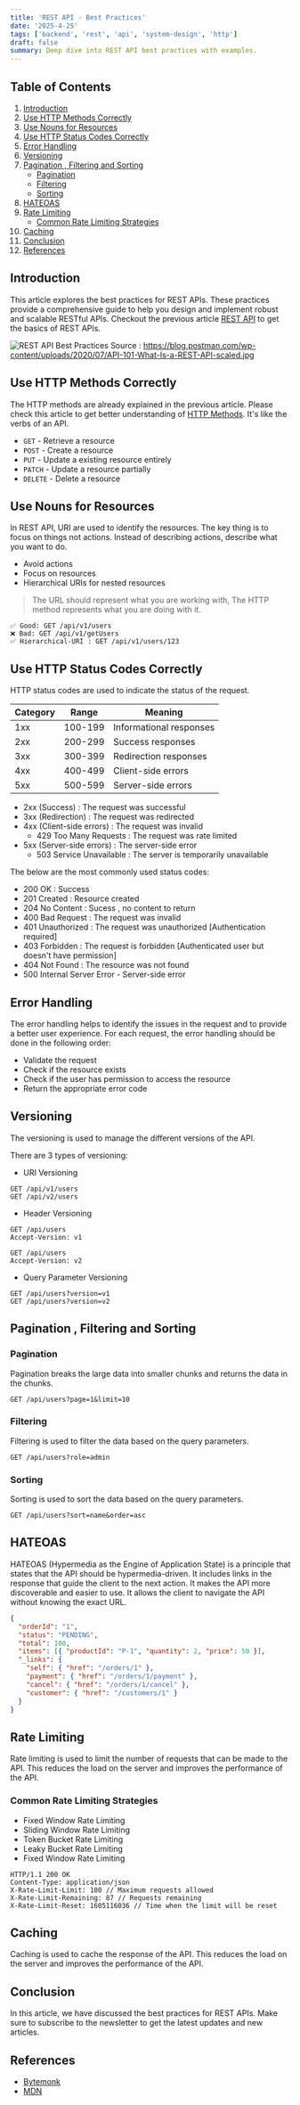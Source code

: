 ```yaml
---
title: 'REST API - Best Practices'
date: '2025-4-25'
tags: ['backend', 'rest', 'api', 'system-design', 'http']
draft: false
summary: Deep dive into REST API best practices with examples.
---
```


## Table of Contents

1. [Introduction](#introduction)
2. [Use HTTP Methods Correctly](#use-http-methods-correctly)
3. [Use Nouns for Resources](#use-nouns-for-resources)
4. [Use HTTP Status Codes Correctly](#use-http-status-codes-correctly)
5. [Error Handling](#error-handling)
6. [Versioning](#versioning)
7. [Pagination , Filtering and Sorting](#pagination-filtering-and-sorting)
   - [Pagination](#pagination)
   - [Filtering](#filtering)
   - [Sorting](#sorting)
8. [HATEOAS](#hateoas)
9. [Rate Limiting](#rate-limiting)
   - [Common Rate Limiting Strategies](#common-rate-limiting-strategies)
10. [Caching](#caching)
11. [Conclusion](#conclusion)
12. [References](#references)

## Introduction

This article explores the best practices for REST APIs.
These practices provide a comprehensive guide to help you design and implement robust and scalable RESTful APIs.
Checkout the previous article [REST API](./rest-api-introduction) to get the basics of REST APIs.

![REST API Best Practices](/static/images/rest-api/rest-api-best-practices.png)
Source : https://blog.postman.com/wp-content/uploads/2020/07/API-101-What-Is-a-REST-API-scaled.jpg

## Use HTTP Methods Correctly

The HTTP methods are already explained in the previous article. Please check this article to get better understanding of [HTTP Methods](./rest-api-methods).
It's like the verbs of an API.

- `GET` - Retrieve a resource <br />
- `POST` - Create a resource <br />
- `PUT` - Update a existing resource entirely <br />
- `PATCH` - Update a resource partially <br />
- `DELETE` - Delete a resource <br />

## Use Nouns for Resources

In REST API, URI are used to identify the resources. The key thing is to focus on things not actions.
Instead of describing actions, describe what you want to do.

- Avoid actions
- Focus on resources
- Hierarchical URIs for nested resources

> The URL should represent what you are working with, The HTTP method represents what you are doing with it.

```
✅ Good: GET /api/v1/users
❌ Bad: GET /api/v1/getUsers
✅ Hierarchical-URI : GET /api/v1/users/123
```

## Use HTTP Status Codes Correctly

HTTP status codes are used to indicate the status of the request.

| Category | Range   | Meaning                 |
| -------- | ------- | ----------------------- |
| 1xx      | 100-199 | Informational responses |
| 2xx      | 200-299 | Success responses       |
| 3xx      | 300-399 | Redirection responses   |
| 4xx      | 400-499 | Client-side errors      |
| 5xx      | 500-599 | Server-side errors      |

- 2xx (Success) : The request was successful
- 3xx (Redirection) : The request was redirected
- 4xx (Client-side errors) : The request was invalid
  - 429 Too Many Requests : The request was rate limited
- 5xx (Server-side errors) : The server-side error
  - 503 Service Unavailable : The server is temporarily unavailable

The below are the most commonly used status codes:

- 200 OK : Success
- 201 Created : Resource created
- 204 No Content : Sucess , no content to return
- 400 Bad Request : The request was invalid
- 401 Unauthorized : The request was unauthorized [Authentication required]
- 403 Forbidden : The request is forbidden [Authenticated user but doesn't have permission]
- 404 Not Found : The resource was not found
- 500 Internal Server Error - Server-side error

## Error Handling

The error handling helps to identify the issues in the request and to provide a better user experience.
For each request, the error handling should be done in the following order:

- Validate the request
- Check if the resource exists
- Check if the user has permission to access the resource
- Return the appropriate error code

## Versioning

The versioning is used to manage the different versions of the API.

There are 3 types of versioning:

- URI Versioning

```
GET /api/v1/users
GET /api/v2/users
```

- Header Versioning

```
GET /api/users
Accept-Version: v1

GET /api/users
Accept-Version: v2
```

- Query Parameter Versioning

```
GET /api/users?version=v1
GET /api/users?version=v2
```

## Pagination , Filtering and Sorting

### Pagination

Pagination breaks the large data into smaller chunks and returns the data in the chunks.

```
GET /api/users?page=1&limit=10
```

### Filtering

Filtering is used to filter the data based on the query parameters.

```
GET /api/users?role=admin
```

### Sorting

Sorting is used to sort the data based on the query parameters.

```
GET /api/users?sort=name&order=asc
```

## HATEOAS

HATEOAS (Hypermedia as the Engine of Application State) is a principle that states that the API should be hypermedia-driven.
It includes links in the response that guide the client to the next action. It makes the API more discoverable and easier to use.
It allows the client to navigate the API without knowing the exact URL.

```json
{
  "orderId": "1",
  "status": "PENDING",
  "total": 100,
  "items": [{ "productId": "P-1", "quantity": 2, "price": 50 }],
  "_links": {
    "self": { "href": "/orders/1" },
    "payment": { "href": "/orders/1/payment" },
    "cancel": { "href": "/orders/1/cancel" },
    "customer": { "href": "/customers/1" }
  }
}
```

## Rate Limiting

Rate limiting is used to limit the number of requests that can be made to the API.
This reduces the load on the server and improves the performance of the API.

### Common Rate Limiting Strategies

- Fixed Window Rate Limiting
- Sliding Window Rate Limiting
- Token Bucket Rate Limiting
- Leaky Bucket Rate Limiting
- Fixed Window Rate Limiting

```
HTTP/1.1 200 OK
Content-Type: application/json
X-Rate-Limit-Limit: 100 // Maximum requests allowed
X-Rate-Limit-Remaining: 87 // Requests remaining
X-Rate-Limit-Reset: 1605116036 // Time when the limit will be reset
```

## Caching

Caching is used to cache the response of the API.
This reduces the load on the server and improves the performance of the API.

## Conclusion

In this article, we have discussed the best practices for REST APIs.
Make sure to subscribe to the newsletter to get the latest updates and new articles.

## References

- [Bytemonk](https://youtu.be/pJ83mmqcvoQ?si=k1QrcoTL4rz77-z8)
- [MDN](https://developer.mozilla.org/en-US/docs/Web/HTTP/Status)

